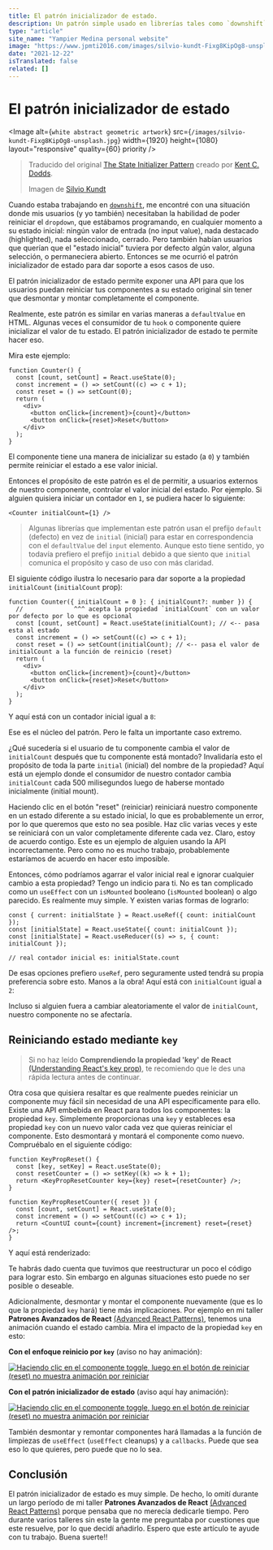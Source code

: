 ```yaml
---
title: El patrón inicializador de estado.
description: Un patrón simple usado en librerías tales como `downshift` y `ReachUI` para habilitar usuarios de un componente/hook, la inicialización o reinicio de tu estado a ese valor inicial.
type: "article"
site_name: "Yampier Medina personal website"
image: "https://www.jpmti2016.com/images/silvio-kundt-Fixg8KipOg8-unsplash.jpg"
date: "2021-12-22"
isTranslated: false
related: []
---
```


# El patrón inicializador de estado

<Image
  alt={`white abstract geometric artwork`}
  src={`/images/silvio-kundt-Fixg8KipOg8-unsplash.jpg`}
  width={1920}
  height={1080}
  layout="responsive"
  quality={60}
  priority
/>

> Traducido del original [The State Initializer Pattern](https://kentcdodds.com/blog/the-state-initializer-pattern)
> creado por [Kent C. Dodds](https://kentcdodds.com/).
>
> Imagen de [Silvio Kundt](https://unsplash.com/photos/Fixg8KipOg8)

Cuando estaba trabajando en [`downshift`](https://github.com/downshift-js/downshift),
me encontré con una situación donde mis usuarios (y yo también) necesitaban la habilidad de poder
reiniciar el `dropdown`, que estábamos programando, en cualquier momento a su estado inicial: ningún
valor de entrada (no input value), nada destacado (highlighted), nada seleccionado, cerrado. Pero también habían
usuarios que querían que el "estado inicial" tuviera por defecto algún valor, alguna selección,
o permaneciera abierto. Entonces se me ocurrió el patrón inicializador de estado para dar soporte
a esos casos de uso.

El patrón inicializador de estado permite exponer una API para que los usuarios puedan reiniciar tus
componentes a su estado original sin tener que desmontar y montar completamente el componente.

Realmente, este patrón es similar en varias maneras a `defaultValue` en HTML. Algunas veces el
consumidor de tu `hook` o componente quiere inicializar el valor de tu estado. El patrón inicializador
de estado te permite hacer eso.

Mira este ejemplo:

<div className="demo">
  <SimpleCounter />
</div>

```tsx
function Counter() {
  const [count, setCount] = React.useState(0);
  const increment = () => setCount((c) => c + 1);
  const reset = () => setCount(0);
  return (
    <div>
      <button onClick={increment}>{count}</button>
      <button onClick={reset}>Reset</button>
    </div>
  );
}
```

El componente tiene una manera de inicializar su estado (a `0`) y también permite
reiniciar el estado a ese valor inicial.

Entonces el propósito de este patrón es el de permitir, a usuarios externos de
nuestro componente, controlar el valor inicial del estado. Por ejemplo. Si alguien
quisiera iniciar un contador en `1`, se pudiera hacer lo siguiente:

```tsx
<Counter initialCount={1} />
```

> Algunas librerías que implementan este patrón usan el prefijo `default`
> (defecto) en vez de `initial` (inicial) para estar en correspondencia con el `defaultValue`
> del `input` elemento. Aunque esto tiene sentido, yo todavía prefiero el prefijo
> `initial` debido a que siento que `initial` comunica el propósito y caso de
> uso con más claridad.

El siguiente código ilustra lo necesario para dar soporte a la propiedad `initialCount`
(`initialCount` prop):

```tsx
function Counter({ initialCount = 0 }: { initialCount?: number }) {
  //              ^^^ acepta la propiedad `initialCount` con un valor por defecto por lo que es opcional
  const [count, setCount] = React.useState(initialCount); // <-- pasa esta al estado
  const increment = () => setCount((c) => c + 1);
  const reset = () => setCount(initialCount); // <-- pasa el valor de initialCount a la función de reinicio (reset)
  return (
    <div>
      <button onClick={increment}>{count}</button>
      <button onClick={reset}>Reset</button>
    </div>
  );
}
```

Y aquí está con un contador inicial igual a `8`:

<div className="demo">
  <InitialCounterAlmostThere initialCount={8} />
</div>

Ese es el núcleo del patrón. Pero le falta un importante caso extremo.

¿Qué sucedería si el usuario de tu componente cambia el valor de `initialCount` después
que tu componente está montado? Invalidaría esto el propósito de toda la parte `initial` (inicial)
del nombre de la propiedad? Aquí está un ejemplo donde el consumidor de nuestro contador
cambia `initialCount` cada 500 milisegundos luego de haberse montado inicialmente (initial mount).

<div className="demo">
  <BugReproduced />
</div>

Haciendo clic en el botón "reset" (reiniciar) reiniciará nuestro componente en un
estado diferente a su estado inicial, lo que es probablemente un error, por lo que
queremos que esto no sea posible. Haz clic varias veces y este se reiniciará con un valor
completamente diferente cada vez. Claro, estoy de acuerdo contigo. Este es un ejemplo de
alguien usando la API incorrectamente. Pero como no es mucho trabajo, probablemente estaríamos
de acuerdo en hacer esto imposible.

Entonces, cómo podríamos agarrar el valor inicial real e ignorar cualquier cambio a esta
propiedad? Tengo un indicio para ti. No es tan complicado como un `useEffect` con un
`isMounted` booleano (`isMounted` boolean) o algo parecido. Es realmente muy simple. Y
existen varias formas de lograrlo:

```tsx
const { current: initialState } = React.useRef({ count: initialCount });
const [initialState] = React.useState({ count: initialCount });
const [initialState] = React.useReducer((s) => s, { count: initialCount });

// real contador inicial es: initialState.count
```

De esas opciones prefiero `useRef`, pero seguramente usted tendrá su propia preferencia sobre esto.
Manos a la obra! Aquí está con `initialCount` igual a `2`:

<div className="demo">
  <FinishedCounter initialCount={2} />
</div>

Incluso si alguien fuera a cambiar aleatoriamente el valor de `initialCount`, nuestro
componente no se afectaría.

## Reiniciando estado mediante `key`

> Si no haz leído **Comprendiendo la propiedad 'key' de React** [(Understanding React's key prop)](https://kentcdodds.com/blog/understanding-reacts-key-prop), te
> recomiendo que le des una rápida lectura antes de continuar.

Otra cosa que quisiera resaltar es que realmente puedes reiniciar un componente muy fácil sin
necesidad de una API específicamente para ello. Existe una API embebida en React para todos los componentes:
la propiedad `key`. Simplemente proporcionas una `key` y estableces esa propiedad `key` con un nuevo valor cada
vez que quieras reiniciar el componente. Esto desmontará y montará el componente como nuevo. Compruébalo
en el siguiente código:

```tsx
function KeyPropReset() {
  const [key, setKey] = React.useState(0);
  const resetCounter = () => setKey((k) => k + 1);
  return <KeyPropResetCounter key={key} reset={resetCounter} />;
}

function KeyPropResetCounter({ reset }) {
  const [count, setCount] = React.useState(0);
  const increment = () => setCount((c) => c + 1);
  return <CountUI count={count} increment={increment} reset={reset} />;
}
```

Y aquí está renderizado:

<div className="demo">
  <KeyPropReset initialCount={10} />
</div>

Te habrás dado cuenta que tuvimos que reestructurar un poco el código para lograr esto. Sin embargo en algunas
situaciones esto puede no ser posible o deseable.

Adicionalmente, desmontar y montar el componente nuevamente (que es lo que la propiedad `key` hará) tiene más
implicaciones. Por ejemplo en mi taller **Patrones Avanzados de React** [(Advanced React Patterns)](https://kentcdodds.com/workshops/advanced-react-patterns), tenemos una animación
cuando el estado cambia. Mira el impacto de la propiedad `key` en esto:

**Con el enfoque reinicio por `key`** (aviso no hay animación):

[![Haciendo clic en el componente `toggle`, luego en el botón de reiniciar (reset) no muestra animación por reiniciar](https://res.cloudinary.com/kentcdodds-com/image/upload/v1636121505/kentcdodds.com/content/blog/the-state-initializer-pattern/key-reset.gif)](https://advanced-react-patterns-next.netlify.app/isolated/examples/resetting-via-key-prop.tsx)

**Con el patrón inicializador de estado** (aviso aquí hay animación):

[![Haciendo clic en el componente `toggle`, luego en el botón de reiniciar (reset) no muestra animación por reiniciar](https://res.cloudinary.com/kentcdodds-com/image/upload/v1636121497/kentcdodds.com/content/blog/the-state-initializer-pattern/state-initializer-pattern.gif)](https://advanced-react-patterns-next.netlify.app/isolated/final/05.extra-1.tsx)

También desmontar y remontar componentes hará llamadas a la función de limpiezas de `useEffect` (`useEffect` cleanups) y a
`callbacks`. Puede que sea eso lo que quieres, pero puede que no lo sea.

## Conclusión

El patrón inicializador de estado es muy simple. De hecho, lo omití durante un largo período de mi taller **Patrones Avanzados de React**
[(Advanced React Patterns)](https://kentcdodds.com/workshops/advanced-react-patterns) porque pensaba que no merecía dedicarle tiempo.
Pero durante varios talleres sin este la gente me preguntaba por cuestiones que este resuelve, por lo que decidí añadirlo. Espero que
este artículo te ayude con tu trabajo. Buena suerte!!
